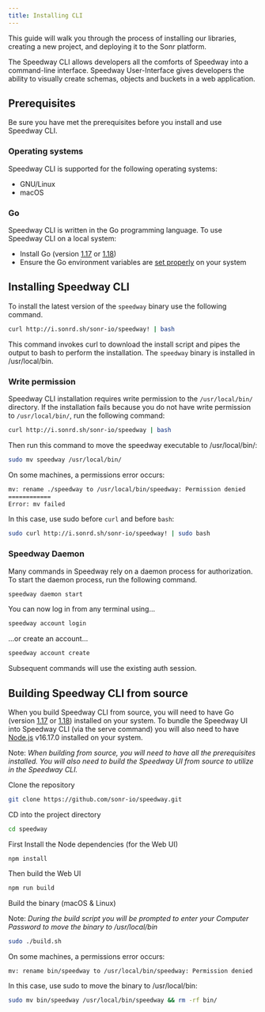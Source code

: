 ```yaml
---
title: Installing CLI
---
```



This guide will walk you through the process of installing our libraries, creating a new project, and deploying it to the Sonr platform.

The Speedway CLI allows developers all the comforts of Speedway into a command-line interface. Speedway User-Interface gives developers the ability to visually create schemas, objects and buckets in a web application.

## Prerequisites

Be sure you have met the prerequisites before you install and use Speedway CLI.

### Operating systems

Speedway CLI is supported for the following operating systems:

- GNU/Linux
- macOS

### Go

Speedway CLI is written in the Go programming language. To use Speedway CLI on a local system:

- Install Go (version [1.17](https://go.dev/dl/#go1.17.13) or [1.18](https://go.dev/dl/#go1.18.6))
- Ensure the Go environment variables are [set properly](https://go.dev/doc/gopath_code#GOPATH) on your system

## Installing Speedway CLI

<APIButton href="/docs/tools/speedway/cli" label="CLI Reference" />

To install the latest version of the `speedway` binary use the following command.

```bash
curl http://i.sonrd.sh/sonr-io/speedway! | bash
```

This command invokes curl to download the install script and pipes the output to bash to perform the installation. The `speedway` binary is installed in /usr/local/bin.

### Write permission

Speedway CLI installation requires write permission to the `/usr/local/bin/` directory. If the installation fails because you do not have write permission to `/usr/local/bin/`, run the following command:

```bash
curl http://i.sonrd.sh/sonr-io/speedway | bash
```

Then run this command to move the speedway executable to /usr/local/bin/:

```bash
sudo mv speedway /usr/local/bin/
```

On some machines, a permissions error occurs:

```bash
mv: rename ./speedway to /usr/local/bin/speedway: Permission denied
============
Error: mv failed
```

In this case, use sudo before `curl` and before `bash`:

```bash
sudo curl http://i.sonrd.sh/sonr-io/speedway! | sudo bash
```

### Speedway Daemon

Many commands in Speedway rely on a daemon process for authorization. To start the daemon process, run the following command.

```bash
speedway daemon start
```

You can now log in from any terminal using...

```bash
speedway account login
```

...or create an account...

```bash
speedway account create
```

Subsequent commands will use the existing auth session.

## Building Speedway CLI from source

When you build Speedway CLI from source, you will need to have Go (version [1.17](https://go.dev/dl/#go1.17.13) or [1.18](https://go.dev/dl/#go1.18.6)) installed on your system. To bundle the Speedway UI into Speedway CLI (via the serve command) you will also need to have [Node.js](https://nodejs.org/en/) v16.17.0 installed on your system.

Note: _When building from source, you will need to have all the prerequisites installed. You will also need to build the Speedway UI from source to utilize in the Speedway CLI._

Clone the repository

```bash
git clone https://github.com/sonr-io/speedway.git
```

CD into the project directory

```bash
cd speedway
```

First Install the Node dependencies (for the Web UI)

```
npm install
```

Then build the Web UI

```bash
npm run build
```

Build the binary (macOS & Linux)

Note: _During the build script you will be prompted to enter your Computer Password to move the binary to /usr/local/bin_

```bash
sudo ./build.sh
```

On some machines, a permissions error occurs:

```bash
mv: rename bin/speedway to /usr/local/bin/speedway: Permission denied
```

In this case, use sudo to move the binary to /usr/local/bin:

```bash
sudo mv bin/speedway /usr/local/bin/speedway && rm -rf bin/
```
